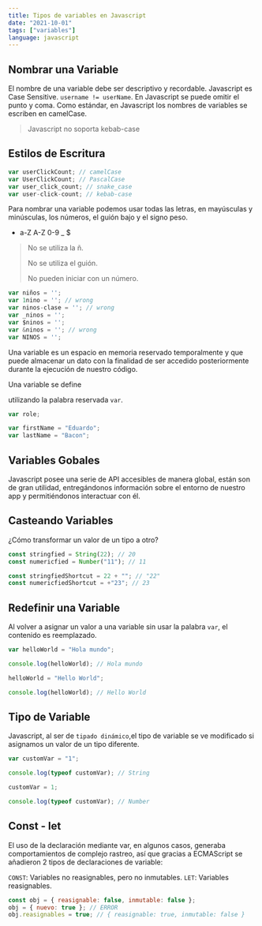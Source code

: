 ```yaml
---
title: Tipos de variables en Javascript
date: "2021-10-01"
tags: ["variables"]
language: javascript
---
```


## Nombrar una Variable

El nombre de una variable debe ser descriptivo y recordable.
Javascript es Case Sensitive. `username != userName`.
En Javascript se puede omitir el punto y coma.
Como estándar, en Javascript los nombres de variables se escriben en camelCase.

> Javascript no soporta kebab-case

## Estilos de Escritura

```javascript
var userClickCount; // camelCase
var UserClickCount; // PascalCase
var user_click_count; // snake_case
var user-click-count; // kebab-case
```

Para nombrar una variable podemos usar todas las letras, en
mayúsculas y minúsculas, los números, el guión bajo y el signo
peso.

- a-Z A-Z 0-9 \_ $

> No se utiliza la ñ.
>
> No se utiliza el guión.
>
> No pueden iniciar con un número.

```javascript
var niños = '';
var 1nino = ''; // wrong
var ninos-clase = ''; // wrong
var _ninos = '';
var $ninos = '';
var &ninos = ''; // wrong
var NINOS = '';
```

Una variable es un espacio en memoria reservado
temporalmente y que puede almacenar un dato con la
finalidad de ser accedido posteriormente durante la ejecución
de nuestro código.

Una variable se define

utilizando la palabra reservada `var`.

```javascript
var role;

var firstName = "Eduardo";
var lastName = "Bacon";
```

## Variables Gobales

Javascript posee una serie de API accesibles de manera global, están son de gran utilidad, entregándonos información sobre el entorno de nuestro app y permitiéndonos interactuar con él.

## Casteando Variables

¿Cómo transformar un valor de un tipo a otro?

```javascript
const stringfied = String(22); // 20
const numericfied = Number("11"); // 11

const stringfiedShortcut = 22 + ""; // "22"
const numericfiedShortcut = +"23"; // 23
```

## Redefinir una Variable

Al volver a asignar un valor a una variable sin usar la palabra `var`, el contenido es reemplazado.

```javascript
var helloWorld = "Hola mundo";

console.log(helloWorld); // Hola mundo

helloWorld = "Hello World";

console.log(helloWorld); // Hello World
```

## Tipo de Variable

Javascript, al ser de `tipado dinámico`,el tipo de variable se ve modificado si asignamos un valor de un tipo diferente.

```javascript
var customVar = "1";

console.log(typeof customVar); // String

customVar = 1;

console.log(typeof customVar); // Number
```

## Const - let

El uso de la declaración mediante var, en algunos casos, generaba comportamientos de complejo rastreo, así que gracias a ECMAScript se añadieron 2 tipos de declaraciones de
variable:

`CONST`: Variables no reasignables, pero no inmutables.
`LET`: Variables reasignables.

```javascript
const obj = { reasignable: false, inmutable: false };
obj = { nuevo: true }; // ERROR
obj.reasignables = true; // { reasignable: true, inmutable: false }
```
